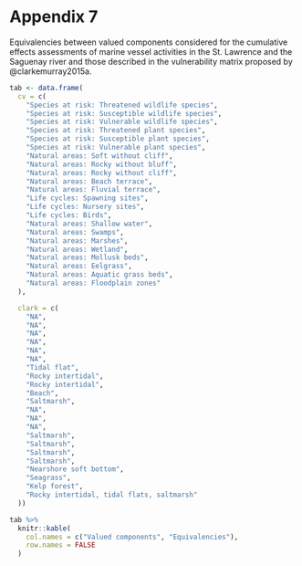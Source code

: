 # Appendix 7 {.unnumbered #annexe7}

Equivalencies between valued components considered for the cumulative effects assessments of marine vessel activities in the St. Lawrence and the Saguenay river and those described in the vulnerability matrix proposed by @clarkemurray2015a.

```r
tab <- data.frame(
  cv = c(
    "Species at risk: Threatened wildlife species",
    "Species at risk: Susceptible wildlife species",
    "Species at risk: Vulnerable wildlife species",
    "Species at risk: Threatened plant species",
    "Species at risk: Susceptible plant species",
    "Species at risk: Vulnerable plant species",
    "Natural areas: Soft without cliff",
    "Natural areas: Rocky without bluff",
    "Natural areas: Rocky without cliff",
    "Natural areas: Beach terrace",
    "Natural areas: Fluvial terrace",
    "Life cycles: Spawning sites",
    "Life cycles: Nursery sites",
    "Life cycles: Birds",
    "Natural areas: Shallow water",
    "Natural areas: Swamps",
    "Natural areas: Marshes",
    "Natural areas: Wetland",
    "Natural areas: Mollusk beds",
    "Natural areas: Eelgrass",
    "Natural areas: Aquatic grass beds",
    "Natural areas: Floodplain zones"
  ),

  clark = c(
    "NA",
    "NA",
    "NA",
    "NA",
    "NA",
    "NA",
    "Tidal flat",
    "Rocky intertidal",
    "Rocky intertidal",
    "Beach",
    "Saltmarsh",
    "NA",
    "NA",
    "NA",
    "Saltmarsh",
    "Saltmarsh",
    "Saltmarsh",
    "Saltmarsh",
    "Nearshore soft bottom",
    "Seagrass",
    "Kelp forest",
    "Rocky intertidal, tidal flats, saltmarsh"
  ))

tab %>%
  knitr::kable(
    col.names = c("Valued components", "Equivalencies"),
    row.names = FALSE
  )
```
